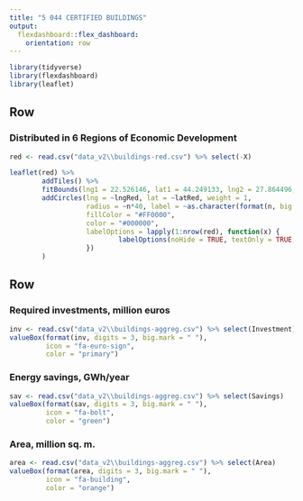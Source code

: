```yaml
---
title: "5 044 CERTIFIED BUILDINGS"
output: 
  flexdashboard::flex_dashboard:
    orientation: row
---
```


```r
library(tidyverse)
library(flexdashboard)
library(leaflet)
```

Row
-----------------------------------------------------------------------

### Distributed in 6 Regions of Economic Development

```r
red <- read.csv("data_v2\\buildings-red.csv") %>% select(-X)

leaflet(red) %>% 
        addTiles() %>% 
        fitBounds(lng1 = 22.526146, lat1 = 44.249133, lng2 = 27.864496, lat2 = 41.326600) %>% 
        addCircles(lng = ~lngRed, lat = ~latRed, weight = 1,
                   radius = ~n*40, label = ~as.character(format(n, big.mark = " ")),
                   fillColor = "#FF0000",
                   color = "#000000",
                   labelOptions = lapply(1:nrow(red), function(x) {
                           labelOptions(noHide = TRUE, textOnly = TRUE, textsize = "30px")
                   })
        )
```

Row
-----------------------------------------------------------------------

### Required investments, million euros

```r
inv <- read.csv("data_v2\\buildings-aggreg.csv") %>% select(Investment) %>% mutate(Investment = Investment/1.95)
valueBox(format(inv, digits = 3, big.mark = " "), 
         icon = "fa-euro-sign",
         color = "primary")

```

### Energy savings, GWh/year

```r
sav <- read.csv("data_v2\\buildings-aggreg.csv") %>% select(Savings)
valueBox(format(sav, digits = 3, big.mark = " "), 
         icon = "fa-bolt",
         color = "green")
```

### Area, million sq. m.

```r
area <- read.csv("data_v2\\buildings-aggreg.csv") %>% select(Area)
valueBox(format(area, digits = 3, big.mark = " "), 
         icon = "fa-building",
         color = "orange")
```

